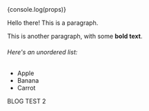 
<div>{console.log(props)}</div>
<ArticleHeader article={props.article} />

Hello there! This is a paragraph.

This is another paragraph, with some **bold text**.

###### Here's an unordered list:

- Apple
- Banana
- Carrot

<div style={{ backgroundColor: "red" }}> BLOG TEST 2 </div>

